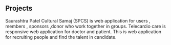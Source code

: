 



## Projects

<ProjectCard title="SPCS" link="https://www.behance.net/gallery/58937147/" bg="linear-gradient(to right, #D4145A 0%, #FBB03B 100%)">
Saurashtra Patel Cultural Samaj (SPCS) is web application for users , members , sponsors ,donor who work together in groups. 
</ProjectCard>

<ProjectCard title="Tele cardio care" link="https://www.behance.net/gallery/58937147/" bg="linear-gradient(to right, #D4145A 0%, #FBB03B 100%)">
Telecardio care is responsive web application for doctor and patient.
</ProjectCard>

<ProjectCard title="Freeagency" link="https://www.behance.net/gallery/58937147/Freiheit" bg="linear-gradient(to right, #D4145A 0%, #FBB03B 100%)">
This is web application for recruiting people and find the talent in candidate.
</ProjectCard>






